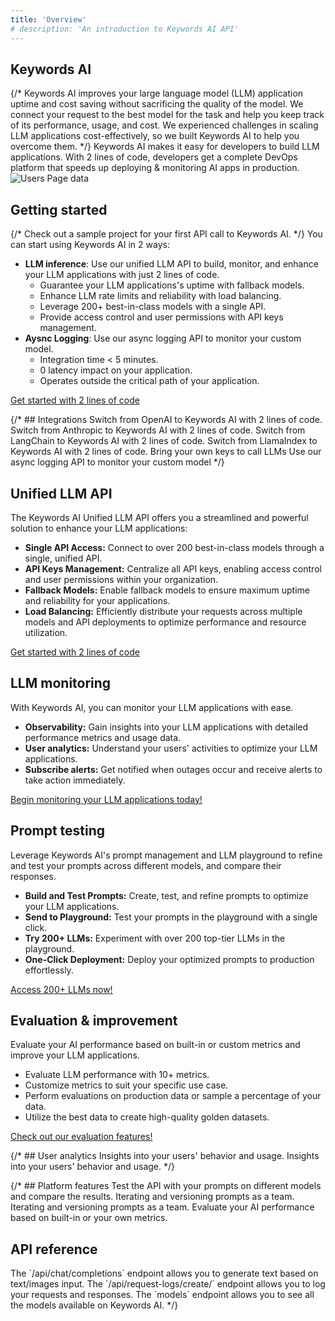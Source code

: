```yaml
---
title: 'Overview'
# description: 'An introduction to Keywords AI API'
---
```


## Keywords AI

{/* Keywords AI improves your large language model (LLM) application uptime and cost saving without sacrificing the quality of the model. We connect your request to the best model for the task and help you keep track of its performance, usage, and cost. We experienced challenges in scaling LLM applications cost-effectively, so we built Keywords AI to help you overcome them. */}
Keywords AI makes it easy for developers to build LLM applications. With 2 lines of code, developers get a complete DevOps platform that speeds up deploying & monitoring AI apps in production.
<img src="/images/poster.png" alt="Users Page data" />
## Getting started

{/* <CardGroup cols={1}>
  <Card title="Quick Start" icon="link" href="/get-started/quick-start">
    Check out a sample project for your first API call to Keywords AI.
  </Card>
</CardGroup> */}
You can start using Keywords AI in 2 ways:
- **LLM inference**: Use our unified LLM API to build, monitor, and enhance your LLM applications with just 2 lines of code.
  - Guarantee your LLM applications's uptime with fallback models.
  - Enhance LLM rate limits and reliability with load balancing.
  - Leverage 200+ best-in-class models with a single API.
  - Provide access control and user permissions with API keys management.
- **Aysnc Logging**: Use our async logging API to monitor your custom model.
  - Integration time < 5 minutes.
  - 0 latency impact on your application.
  - Operates outside the critical path of your application.

[Get started with 2 lines of code](/get-started/guide)


{/* ## Integrations
<CardGroup cols={3}>
  <Card title="OpenAI" icon="link" href="/integration/development-frameworks/openai-sdk">
    Switch from OpenAI to Keywords AI with 2 lines of code.
  </Card>
    <Card title="Anthropic" icon="link" href="/integration/development-frameworks/anthropic">
    Switch from Anthropic to Keywords AI with 2 lines of code.
  </Card>
  <Card title="LangChain" icon="link" href="/integration/development-frameworks/langchain">
    Switch from LangChain to Keywords AI with 2 lines of code.
  </Card>
  <Card title="LlamaIndex" icon="link" href="/integration/development-frameworks/llama-index">
    Switch from LlamaIndex to Keywords AI with 2 lines of code.
  </Card>
  <Card title="Use own credentials" icon="link" href="/integration/own-api-keys">
  Bring your own keys to call LLMs
  </Card>
  <Card title="Custom model" icon="link" href="/get-started/fine-tuned-model">
  Use our async logging API to monitor your custom model
  </Card>
</CardGroup> */}

## Unified LLM API
The Keywords AI Unified LLM API offers you a streamlined and powerful solution to enhance your LLM applications:
- **Single API Access:** Connect to over 200 best-in-class models through a single, unified API.
- **API Keys Management:** Centralize all API keys, enabling access control and user permissions within your organization.
- **Fallback Models:** Enable fallback models to ensure maximum uptime and reliability for your applications.
- **Load Balancing:** Efficiently distribute your requests across multiple models and API deployments to optimize performance and resource utilization.

[Get started with 2 lines of code](/get-started/guide#unified-llm-api)

## LLM monitoring
With Keywords AI, you can monitor your LLM applications with ease.
- **Observability:** Gain insights into your LLM applications with detailed performance metrics and usage data.
- **User analytics:** Understand your users' activities to optimize your LLM applications.
- **Subscribe alerts:** Get notified when outages occur and receive alerts to take action immediately.

[Begin monitoring your LLM applications today!](/get-started/guide#llm-monitoring)

## Prompt testing
Leverage Keywords AI's prompt management and LLM playground to refine and test your prompts across different models, and compare their responses.
- **Build and Test Prompts:** Create, test, and refine prompts to optimize your LLM applications.
- **Send to Playground:** Test your prompts in the playground with a single click.
- **Try 200+ LLMs:** Experiment with over 200 top-tier LLMs in the playground.
- **One-Click Deployment:** Deploy your optimized prompts to production effortlessly.

[Access 200+ LLMs now!](/get-started/guide#prompt-testing)

## Evaluation & improvement
Evaluate your AI performance based on built-in or custom metrics and improve your LLM applications.
- Evaluate LLM performance with 10+ metrics.
- Customize metrics to suit your specific use case.
- Perform evaluations on production data or sample a percentage of your data.
- Utilize the best data to create high-quality golden datasets.

[Check out our evaluation features!](/get-started/guide#evaluation-and-improvement)

{/* ## User analytics
<CardGroup cols={2}>
  <Card title="User data" icon="link" href="/features/user/users-data">
    Insights into your users' behavior and usage.
  </Card>
    <Card title="User creation & update" icon="link" href="/features/user/user-creation">
    Insights into your users' behavior and usage.
  </Card>
</CardGroup> */}

{/* ## Platform features
<CardGroup cols={2}>
<Card title="LLM playground" icon="link" href="/features/prompt/test&compare">
    Test the API with your prompts on different models and compare the results.
  </Card>
  <Card title="Prompt management" icon="link" href="/features/prompt/prompt-management">
    Iterating and versioning prompts as a team.
  </Card>
    <Card title="Datasets" icon="link" href="/features/datasets">
    Iterating and versioning prompts as a team.
  </Card>
    <Card title="Evaluations" icon="link" href="/features/evaluation/overview">
    Evaluate your AI performance based on built-in or your own metrics.
</Card>
</CardGroup>


## API reference
<CardGroup cols={2}>
  <Card title="LLM inference" icon="link" href="/api-endpoints/proxy-endpoints/chat-completions">
    The `/api/chat/completions` endpoint allows you to generate text based on text/images input.
  </Card>
    <Card title="Async logging" icon="link" href="/api-endpoints/async-endpoints/request-logging-endpoint.mdx">
    The `/api/request-logs/create/` endpoint allows you to log your requests and responses.
  </Card>
  <Card title="Models" icon="link" href="/api-endpoints/data-endpoints/models-endpoints">
    The `models` endpoint allows you to see all the models available on Keywords AI.
  </Card>
</CardGroup> */}
